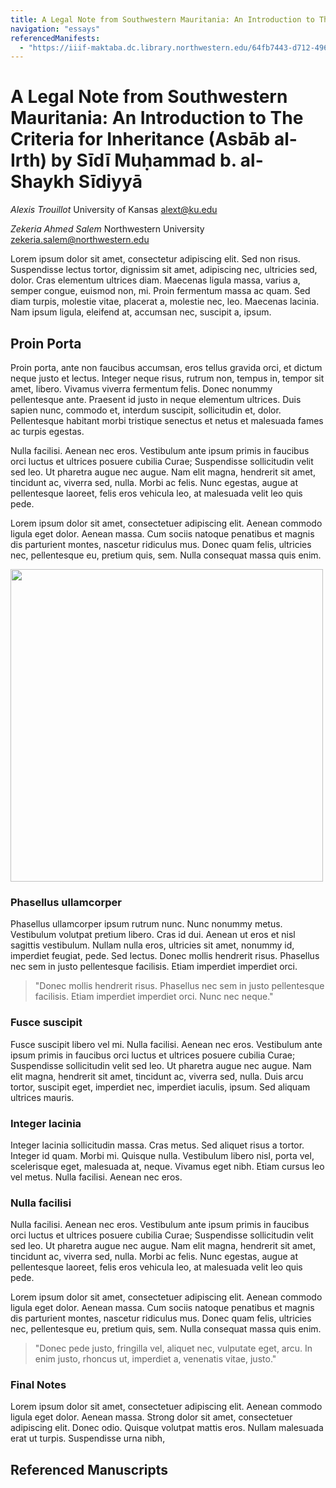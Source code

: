 ```yaml
---
title: A Legal Note from Southwestern Mauritania: An Introduction to The Criteria for Inheritance (Asbāb al-Irth) by Sīdī Muḥammad b. al-Shaykh Sīdiyyā
navigation: "essays"
referencedManifests:
  - "https://iiif-maktaba.dc.library.northwestern.edu/64fb7443-d712-4969-87e0-b2bf493aa292.json"
---
```


# A Legal Note from Southwestern Mauritania: An Introduction to The Criteria for Inheritance (Asbāb al-Irth) by Sīdī Muḥammad b. al-Shaykh Sīdiyyā

*Alexis Trouillot*
University of Kansas
alext@ku.edu

*Zekeria Ahmed Salem*
Northwestern University
zekeria.salem@northwestern.edu

 Lorem ipsum dolor sit amet, consectetur adipiscing elit. Sed non risus. Suspendisse lectus tortor, dignissim sit amet, adipiscing nec, ultricies sed, dolor. Cras elementum ultrices diam. Maecenas ligula massa, varius a, semper congue, euismod non, mi. Proin fermentum massa ac quam. Sed diam turpis, molestie vitae, placerat a, molestie nec, leo. Maecenas lacinia. Nam ipsum ligula, eleifend at, accumsan nec, suscipit a, ipsum.

## Proin Porta

Proin porta, ante non faucibus accumsan, eros tellus gravida orci, et dictum neque justo et lectus. Integer neque risus, rutrum non, tempus in, tempor sit amet, libero. Vivamus viverra fermentum felis. Donec nonummy pellentesque ante. Praesent id justo in neque elementum ultrices. Duis sapien nunc, commodo et, interdum suscipit, sollicitudin et, dolor. Pellentesque habitant morbi tristique senectus et netus et malesuada fames ac turpis egestas.

Nulla facilisi. Aenean nec eros. Vestibulum ante ipsum primis in faucibus orci luctus et ultrices posuere cubilia Curae; Suspendisse sollicitudin velit sed leo. Ut pharetra augue nec augue. Nam elit magna, hendrerit sit amet, tincidunt ac, viverra sed, nulla. Morbi ac felis. Nunc egestas, augue at pellentesque laoreet, felis eros vehicula leo, at malesuada velit leo quis pede.

Lorem ipsum dolor sit amet, consectetuer adipiscing elit. Aenean commodo ligula eget dolor. Aenean massa. Cum sociis natoque penatibus et magnis dis parturient montes, nascetur ridiculus mus. Donec quam felis, ultricies nec, pellentesque eu, pretium quis, sem. Nulla consequat massa quis enim.

<Image
  src="https://images.digital.library.illinois.edu/iiif/2/19870760-96bc-013c-4aba-02d0d7bfd6e4-d/full/!1000,1000/0/default.jpg"
  label="Example image of hemistich from a manuscript"
  height="500px"
/>

### Phasellus ullamcorper

Phasellus ullamcorper ipsum rutrum nunc. Nunc nonummy metus. Vestibulum volutpat pretium libero. Cras id dui. Aenean ut eros et nisl sagittis vestibulum. Nullam nulla eros, ultricies sit amet, nonummy id, imperdiet feugiat, pede. Sed lectus. Donec mollis hendrerit risus. Phasellus nec sem in justo pellentesque facilisis. Etiam imperdiet imperdiet orci.

> "Donec mollis hendrerit risus. Phasellus nec sem in justo pellentesque facilisis. Etiam imperdiet imperdiet orci. Nunc nec neque."

### Fusce suscipit

Fusce suscipit libero vel mi. Nulla facilisi. Aenean nec eros. Vestibulum ante ipsum primis in faucibus orci luctus et ultrices posuere cubilia Curae; Suspendisse sollicitudin velit sed leo. Ut pharetra augue nec augue. Nam elit magna, hendrerit sit amet, tincidunt ac, viverra sed, nulla. Duis arcu tortor, suscipit eget, imperdiet nec, imperdiet iaculis, ipsum. Sed aliquam ultrices mauris.

### Integer lacinia

Integer lacinia sollicitudin massa. Cras metus. Sed aliquet risus a tortor. Integer id quam. Morbi mi. Quisque nulla. Vestibulum libero nisl, porta vel, scelerisque eget, malesuada at, neque. Vivamus eget nibh. Etiam cursus leo vel metus. Nulla facilisi. Aenean nec eros.

### Nulla facilisi

Nulla facilisi. Aenean nec eros. Vestibulum ante ipsum primis in faucibus orci luctus et ultrices posuere cubilia Curae; Suspendisse sollicitudin velit sed leo. Ut pharetra augue nec augue. Nam elit magna, hendrerit sit amet, tincidunt ac, viverra sed, nulla. Morbi ac felis. Nunc egestas, augue at pellentesque laoreet, felis eros vehicula leo, at malesuada velit leo quis pede.

Lorem ipsum dolor sit amet, consectetuer adipiscing elit. Aenean commodo ligula eget dolor. Aenean massa. Cum sociis natoque penatibus et magnis dis parturient montes, nascetur ridiculus mus. Donec quam felis, ultricies nec, pellentesque eu, pretium quis, sem. Nulla consequat massa quis enim.

> "Donec pede justo, fringilla vel, aliquet nec, vulputate eget, arcu. In enim justo, rhoncus ut, imperdiet a, venenatis vitae, justo."

### Final Notes

Lorem ipsum dolor sit amet, consectetuer adipiscing elit. Aenean commodo ligula eget dolor. Aenean massa. Strong dolor sit amet, consectetuer adipiscing elit. Donec odio. Quisque volutpat mattis eros. Nullam malesuada erat ut turpis. Suspendisse urna nibh,

## Referenced Manuscripts

<ReferencedItems />
